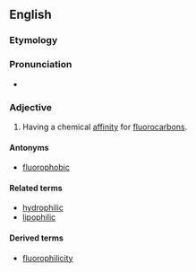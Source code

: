 ==English==

===Etymology===

{{suffix|fluoro-|philic}}

===Pronunciation===

* {{IPA|floʊɹoʊˈfɪlɪk}}

===Adjective===
{{en-adj}}

# {{chemistry}} Having a chemical [[affinity]] for [[fluorocarbon]]s.

====Antonyms====
* [[fluorophobic]]

====Related terms====
* [[hydrophilic]]
* [[lipophilic]]

====Derived terms====
* [[fluorophilicity]]